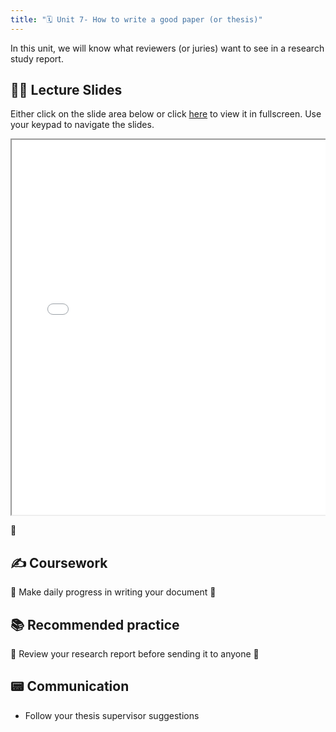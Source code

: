 ```yaml
---
title: "🗓️ Unit 7- How to write a good paper (or thesis)"
---
```


In this unit, we will know what reviewers (or juries) want to see in a research study report.


## 👨‍🏫 Lecture Slides 

Either click on the slide area below or click [here](slides.qmd) to view it in fullscreen.
Use your keypad to navigate the slides.

<div class="container" style="position: relative;overflow: hidden;width: 100%;min-height:600px;">
<iframe src="slides.html" style="position=absolute;top: 0;left: 0;bottom: 0;right: 0;width: 100%;min-height:600px;"></iframe>
</div>

🎥 

## ✍️ Coursework

🚧 Make daily progress in writing your document   🚧

## 📚 Recommended practice

🚧 Review your research report before sending it to anyone 🚧

## 📟 Communication

- Follow your thesis supervisor suggestions  
